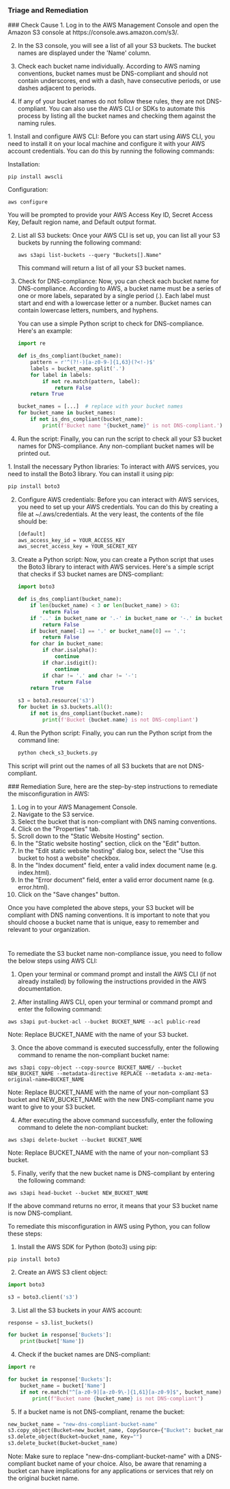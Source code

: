 
### Triage and Remediation
<Tabs>

<Tab title='Cause'>
### Check Cause
<AccordionGroup>
<Accordion title='Using Console' defaultOpen='true'>
1. Log in to the AWS Management Console and open the Amazon S3 console at https://console.aws.amazon.com/s3/.

2. In the S3 console, you will see a list of all your S3 buckets. The bucket names are displayed under the 'Name' column.

3. Check each bucket name individually. According to AWS naming conventions, bucket names must be DNS-compliant and should not contain underscores, end with a dash, have consecutive periods, or use dashes adjacent to periods. 

4. If any of your bucket names do not follow these rules, they are not DNS-compliant. You can also use the AWS CLI or SDKs to automate this process by listing all the bucket names and checking them against the naming rules.
</Accordion>

<Accordion title='Using CLI'>
1. Install and configure AWS CLI: Before you can start using AWS CLI, you need to install it on your local machine and configure it with your AWS account credentials. You can do this by running the following commands:

   Installation:
   ```
   pip install awscli
   ```
   Configuration:
   ```
   aws configure
   ```
   You will be prompted to provide your AWS Access Key ID, Secret Access Key, Default region name, and Default output format.

2. List all S3 buckets: Once your AWS CLI is set up, you can list all your S3 buckets by running the following command:
   ```
   aws s3api list-buckets --query "Buckets[].Name"
   ```
   This command will return a list of all your S3 bucket names.

3. Check for DNS-compliance: Now, you can check each bucket name for DNS-compliance. According to AWS, a bucket name must be a series of one or more labels, separated by a single period (.). Each label must start and end with a lowercase letter or a number. Bucket names can contain lowercase letters, numbers, and hyphens. 

   You can use a simple Python script to check for DNS-compliance. Here's an example:

   ```python
   import re

   def is_dns_compliant(bucket_name):
       pattern = r'^(?!-)[a-z0-9-]{1,63}(?<!-)$'
       labels = bucket_name.split('.')
       for label in labels:
           if not re.match(pattern, label):
               return False
       return True

   bucket_names = [...]  # replace with your bucket names
   for bucket_name in bucket_names:
       if not is_dns_compliant(bucket_name):
           print(f'Bucket name "{bucket_name}" is not DNS-compliant.')
   ```

4. Run the script: Finally, you can run the script to check all your S3 bucket names for DNS-compliance. Any non-compliant bucket names will be printed out.
</Accordion>

<Accordion title='Using Python'>
1. Install the necessary Python libraries: To interact with AWS services, you need to install the Boto3 library. You can install it using pip:

   ```bash
   pip install boto3
   ```

2. Configure AWS credentials: Before you can interact with AWS services, you need to set up your AWS credentials. You can do this by creating a file at ~/.aws/credentials. At the very least, the contents of the file should be:

   ```bash
   [default]
   aws_access_key_id = YOUR_ACCESS_KEY
   aws_secret_access_key = YOUR_SECRET_KEY
   ```

3. Create a Python script: Now, you can create a Python script that uses the Boto3 library to interact with AWS services. Here's a simple script that checks if S3 bucket names are DNS-compliant:

   ```python
   import boto3

   def is_dns_compliant(bucket_name):
       if len(bucket_name) < 3 or len(bucket_name) > 63:
           return False
       if '..' in bucket_name or '.-' in bucket_name or '-.' in bucket_name:
           return False
       if bucket_name[-1] == '.' or bucket_name[0] == '.':
           return False
       for char in bucket_name:
           if char.isalpha():
               continue
           if char.isdigit():
               continue
           if char != '.' and char != '-':
               return False
       return True

   s3 = boto3.resource('s3')
   for bucket in s3.buckets.all():
       if not is_dns_compliant(bucket.name):
           print(f'Bucket {bucket.name} is not DNS-compliant')
   ```

4. Run the Python script: Finally, you can run the Python script from the command line:

   ```bash
   python check_s3_buckets.py
   ```

This script will print out the names of all S3 buckets that are not DNS-compliant.
</Accordion>

</AccordionGroup>
</Tab>
<Tab title='Remediation'>
### Remediation

<AccordionGroup>
<Accordion title='Using Console' defaultOpen='true'>
Sure, here are the step-by-step instructions to remediate the misconfiguration in AWS:

1. Log in to your AWS Management Console.
2. Navigate to the S3 service.
3. Select the bucket that is non-compliant with DNS naming conventions.
4. Click on the "Properties" tab.
5. Scroll down to the "Static Website Hosting" section.
6. In the "Static website hosting" section, click on the "Edit" button.
7. In the "Edit static website hosting" dialog box, select the "Use this bucket to host a website" checkbox.
8. In the "Index document" field, enter a valid index document name (e.g. index.html).
9. In the "Error document" field, enter a valid error document name (e.g. error.html).
10. Click on the "Save changes" button.

Once you have completed the above steps, your S3 bucket will be compliant with DNS naming conventions. It is important to note that you should choose a bucket name that is unique, easy to remember and relevant to your organization.

#
</Accordion>

<Accordion title='Using CLI'>
To remediate the S3 bucket name non-compliance issue, you need to follow the below steps using AWS CLI:

1. Open your terminal or command prompt and install the AWS CLI (if not already installed) by following the instructions provided in the AWS documentation.

2. After installing AWS CLI, open your terminal or command prompt and enter the following command:

```
aws s3api put-bucket-acl --bucket BUCKET_NAME --acl public-read
```

Note: Replace BUCKET_NAME with the name of your S3 bucket.

3. Once the above command is executed successfully, enter the following command to rename the non-compliant bucket name:

```
aws s3api copy-object --copy-source BUCKET_NAME/ --bucket NEW_BUCKET_NAME --metadata-directive REPLACE --metadata x-amz-meta-original-name=BUCKET_NAME
```

Note: Replace BUCKET_NAME with the name of your non-compliant S3 bucket and NEW_BUCKET_NAME with the new DNS-compliant name you want to give to your S3 bucket.

4. After executing the above command successfully, enter the following command to delete the non-compliant bucket:

```
aws s3api delete-bucket --bucket BUCKET_NAME
```

Note: Replace BUCKET_NAME with the name of your non-compliant S3 bucket.

5. Finally, verify that the new bucket name is DNS-compliant by entering the following command:

```
aws s3api head-bucket --bucket NEW_BUCKET_NAME
```

If the above command returns no error, it means that your S3 bucket name is now DNS-compliant.
</Accordion>

<Accordion title='Using Python'>
To remediate this misconfiguration in AWS using Python, you can follow these steps:

1. Install the AWS SDK for Python (boto3) using pip:
```
pip install boto3
```

2. Create an AWS S3 client object:
```python
import boto3

s3 = boto3.client('s3')
```

3. List all the S3 buckets in your AWS account:
```python
response = s3.list_buckets()

for bucket in response['Buckets']:
    print(bucket['Name'])
```

4. Check if the bucket names are DNS-compliant:
```python
import re

for bucket in response['Buckets']:
    bucket_name = bucket['Name']
    if not re.match("^[a-z0-9][a-z0-9\-]{1,61}[a-z0-9]$", bucket_name):
        print(f"Bucket name {bucket_name} is not DNS-compliant")
```

5. If a bucket name is not DNS-compliant, rename the bucket:
```python
new_bucket_name = "new-dns-compliant-bucket-name"
s3.copy_object(Bucket=new_bucket_name, CopySource={"Bucket": bucket_name, "Key": ""})
s3.delete_object(Bucket=bucket_name, Key="")
s3.delete_bucket(Bucket=bucket_name)
```

Note: Make sure to replace "new-dns-compliant-bucket-name" with a DNS-compliant bucket name of your choice. Also, be aware that renaming a bucket can have implications for any applications or services that rely on the original bucket name.
</Accordion>

</AccordionGroup>
</Tab>
</Tabs>
